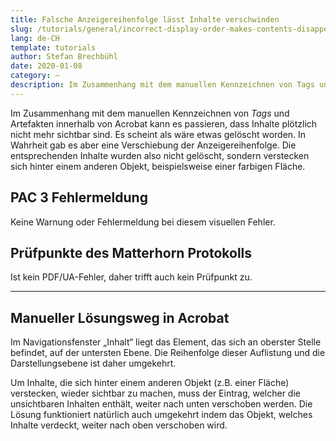 ```yaml
---
title: Falsche Anzeigereihenfolge lässt Inhalte verschwinden
slug: /tutorials/general/incorrect-display-order-makes-contents-disappear
lang: de-CH
template: tutorials
author: Stefan Brechbühl
date: 2020-01-08
category: –
description: Im Zusammenhang mit dem manuellen Kennzeichnen von Tags und Artefakten innerhalb von Acrobat kann es passieren, dass Inhalte plötzlich nicht mehr sichtbar sind. Es scheint als wäre etwas gelöscht worden. In Wahrheit gab es aber eine Verschiebung der Anzeigereihenfolge. Die entsprechenden Inhalte wurden also nicht gelöscht, sondern verstecken sich hinter einem anderen Objekt, beispielsweise einer farbigen Fläche.
---
```


Im Zusammenhang mit dem manuellen Kennzeichnen von _Tags_ und Artefakten innerhalb von Acrobat kann es passieren, dass Inhalte plötzlich nicht mehr sichtbar sind. Es scheint als wäre etwas gelöscht worden. In Wahrheit gab es aber eine Verschiebung der Anzeigereihenfolge. Die entsprechenden Inhalte wurden also nicht gelöscht, sondern verstecken sich hinter einem anderen Objekt, beispielsweise einer farbigen Fläche.

## PAC 3 Fehlermeldung

Keine Warnung oder Fehlermeldung bei diesem visuellen Fehler.

## Prüfpunkte des Matterhorn Protokolls

Ist kein PDF/UA-Fehler, daher trifft auch kein Prüfpunkt zu.

---

## Manueller Lösungsweg in Acrobat

Im Navigationsfenster „Inhalt“ liegt das Element, das sich an oberster Stelle befindet, auf der untersten Ebene. Die Reihenfolge dieser Auflistung und die Darstellungsebene ist daher umgekehrt.

Um Inhalte, die sich hinter einem anderen Objekt (z.B. einer Fläche) verstecken, wieder sichtbar zu machen, muss der Eintrag, welcher die unsichtbaren Inhalten enthält, weiter nach unten verschoben werden. Die Lösung funktioniert natürlich auch umgekehrt indem das Objekt, welches Inhalte verdeckt, weiter nach oben verschoben wird.
